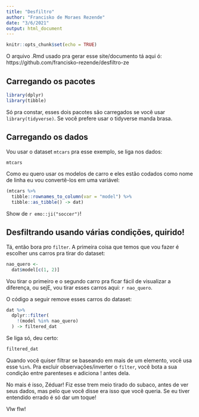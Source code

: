 ```yaml
---
title: "Desfiltro"
author: "Francisko de Moraes Rezende"
date: "3/6/2021"
output: html_document
---
```


```r
knitr::opts_chunk$set(echo = TRUE)
```

O arquivo .Rmd usado pra gerar esse site/documento tá aqui ó: https://github.com/francisko-rezende/desfiltro-ze

## Carregando os pacotes

```r
library(dplyr)
library(tibble)
```

Só pra constar, esses dois pacotes são carregados se você usar `library(tidyverse)`.
Se você prefere usar o tidyverse manda brasa.

## Carregando os dados

Vou usar o dataset `mtcars` pra esse exemplo, se liga nos dados:


```r
mtcars
```

Como eu quero usar os modelos de carro e eles estão codados como nome de linha eu
vou convertê-los em uma variável:

```r
(mtcars %>% 
  tibble::rownames_to_column(var = "model") %>% 
  tibble::as_tibble() -> dat)
```

Show de `r emo::ji("soccer")`!

## Desfiltrando usando várias condições, quirido!

Tá, então bora pro `filter`.
A primeira coisa que temos que vou fazer é escolher uns carros pra tirar do dataset:

```r
nao_quero <-
  dat$model[c(1, 2)]
```

Vou tirar o primeiro e o segundo carro pra ficar fácil de visualizar a diferença, ou sejE, vou tirar esses carros aqui: `r nao_quero`.

O código a seguir remove esses carros do dataset:

```r
dat %>% 
  dplyr::filter(
    !(model %in% nao_quero)  
  ) -> filtered_dat
```

Se liga só, deu certo:

```r
filtered_dat
```

Quando você quiser filtrar se baseando em mais de um elemento, você usa
esse `%in%`. Pra excluir observações/inverter o `filter`, você bota a sua
condição entre parenteses e adiciona ! antes dela.

No mais é isso, Zéduar! Fiz esse trem meio tirado do subaco, antes de ver seus dados, mas pelo que você disse era isso que você queria. Se eu tiver entendido errado é só dar um toque!

Vlw flw!